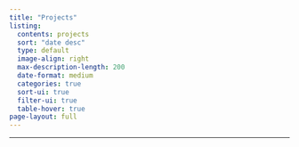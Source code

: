 ```yaml
---
title: "Projects"
listing:
  contents: projects
  sort: "date desc"
  type: default
  image-align: right
  max-description-length: 200
  date-format: medium
  categories: true
  sort-ui: true
  filter-ui: true
  table-hover: true
page-layout: full
---
```

---